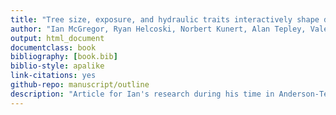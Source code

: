 ```yaml
---
title: "Tree size, exposure, and hydraulic traits interactively shape drought response in a temperate broadleaf forest"
author: "Ian McGregor, Ryan Helcoski, Norbert Kunert, Alan Tepley, Valentine Herrmann, Neil Pederson, Lawren Sack, Krista Anderson-Teixeira"
output: html_document
documentclass: book
bibliography: [book.bib]
biblio-style: apalike
link-citations: yes
github-repo: manuscript/outline
description: "Article for Ian's research during his time in Anderson-Teixeira lab"
---
```

